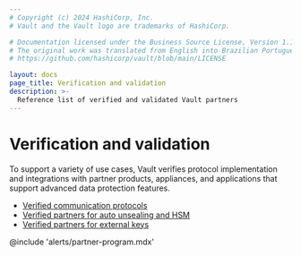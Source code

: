 ```yaml
---
# Copyright (c) 2024 HashiCorp, Inc.
# Vault and the Vault logo are trademarks of HashiCorp.

# Documentation licensed under the Business Source License, Version 1.1.
# The original work was translated from English into Brazilian Portuguese.
# https://github.com/hashicorp/vault/blob/main/LICENSE

layout: docs
page_title: Verification and validation
description: >-
  Reference list of verified and validated Vault partners
---
```


# Verification and validation

To support a variety of use cases, Vault verifies protocol implementation and
integrations with partner products, appliances, and applications that support
advanced data protection features.

- [Verified communication protocols](/vault/docs/partners/protocols)
- [Verified partners for auto unsealing and HSM](/vault/docs/partners/hsm)
- [Verified partners for external keys](/vault/docs/partners/external-keys)


@include 'alerts/partner-program.mdx'
